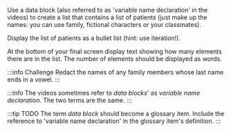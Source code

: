
Use a data block (also referred to as 'variable name declaration' in the videos)
to create a list that contains a list of patients (just make up the 
names: you can use family, fictional characters or your classmates).

Display the list of patients as a bullet list (hint: use iteration!).

At the bottom of your final screen display text showing how many elements there are in the list.  The number of elements should be displayed as words.

:::info Challenge
Redact the names of any family members whose last name ends in a vowel.
:::

:::info
The videos sometimes refer to *data blocks*' as *variable name declaration*.  The two terms are the same.
:::

:::tip TODO
The term *data block* should become a glossary item.  Include the reference to
'variable name declaration' in the glossary item's definition.
:::